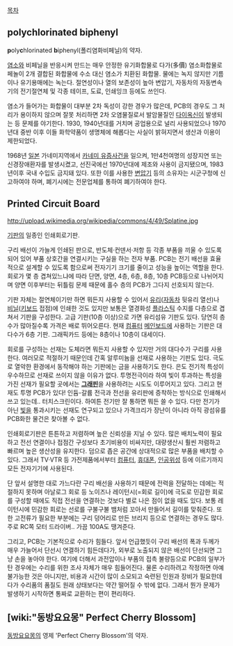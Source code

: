 [[목차]]

== '''p'''oly'''c'''hlorinated '''b'''iphenyl ==
'''p'''oly'''c'''hlorinated '''b'''iphenyl(폴리염화비페닐)의 약자.

[[염소]]와 비페닐을 반응시켜 만드는 매우 안정한 유기화합물로 다가(多價) 염소화합물로 페놀이 2개 결합된 화합물에 수소 대신 염소가 치환된 화합물. 물에는 녹지 않지만 기름이나 유기용매에는 녹는다. 절연성이나 열의 보존성이 높아 변압기, 자동차의 자동변속기의 전기절연체 및 각종 테이프, 도료, 인쇄잉크 등에도 쓰인다.

염소가 들어가는 화합물이 대부분 2차 독성이 강한 경우가 많은데, PCB의 경우도 그 처리가 용이하지 않으며 잘못 처리하면 2차 오염물질로서 발암물질인 [[다이옥신]]이 발생되는 등 문제를 야기한다. 1930, 1940년대를 거치며 공업용으로 널리 사용되었으나 1970년대 중반 이후 이들 화학약품이 생명체에 해롭다는 사실이 밝혀지면서 생산과 이용이 제한되었다. 

1968년 [[일본]] 가네미지역에서 [[카네미 유증사건]]을 일으켜, 1만4천여명의 성장지연 또는 신경장애환자를 발생시켰고, 선진국에선 1970년대에 제조와 사용이 금지됐으며, 1983년이후 국내 수입도 금지돼 있다. 또한 이를 사용한 [[변압기]] 등의 소유자는 시군구청에 신고하여야 하며, 폐기시에는 전문업체를 통하여 폐기하여야 한다.

== Printed Circuit Board ==
http://upload.wikimedia.org/wikipedia/commons/4/49/Splatine.jpg


[[기판]]의 일종인 인쇄회로기판. 

구리 배선이 가늘게 인쇄된 판으로, 반도체·컨덴서·저항 등 각종 부품을 끼울 수 있도록 되어 있어 부품 상호간을 연결시키는 구실을 하는 전자 부품. PCB는 전기 배선을 효율적으로 설계할 수 있도록 함으로써 전자기기 크기를 줄이고 성능을 높이는 역할을 한다. 회로가 몇 층 겹쳐있느냐에 따라 단면, 양면, 4층, 6층, 8층, 10층 PCB등으로 나뉘어지며 양면 이후부터는 뒤틀림 문제 때문에 홀수 층의 PCB가 그다지 선호되지 않는다.

기판 자체는 절연체이기만 하면 뭐든지 사용할 수 있어서 [[유리]]([[자동차]] 뒷유리 열선)나 [[비닐]]([[키보드]] 접점)에 인쇄한 것도 있지만 보통은 열경화성 [[플라스틱]] 수지를 다층으로 겹쳐서 기판을 구성한다. 고급 기판(10층 이상)으로 가면 유리섬유 기판도 있다. 당연히 층 수가 많아질수록 가격은 배로 뛰어오른다. 현재 [[컴퓨터]] [[메인보드]]에 사용하는 기판은 대다수가 6층 기판. 그래픽카드 등에는 8층이나 10층이 대세이다.

회로를 구성하는 선재는 도체라면 뭐든지 사용할 수 있지만 거의 대다수가 구리를 사용한다. 여러모로 적절하기 때문인데 간혹 알루미늄을 선재로 사용하는 기판도 있다. 극도로 열악한 환경에서 동작해야 하는 기판에는 금을 사용하기도 한다. 은도 전기적 특성이 우수하므로 선재로 쓰이지 않을 이유가 없다. 투명전극이라 하여 빛이 투과하는 특성을 가진 선재가 필요할 곳에서는 '''[[그래핀]]'''을 사용하려는 시도도 이루어지고 있다. 그리고 현재도 투명 PCB가 있다! 인듐-갈륨 전극과 전선을 유리판에 증착하는 방식으로 인쇄해서 쓰고 있는데.. 터치스크린이다.
하여튼 전기만 잘 통하면 뭐든 쓸 수 있다. 다만 전기가 아닌 [[빛]]을 통과시키는 선재도 연구되고 있으나 가격크리가 장난이 아니라 아직 광섬유를 PCB화한 물건은 찾아볼 수 없다.

인쇄회로기판은 튼튼하고 저렴하며 높은 신뢰성을 지닐 수 있다. 많은 배치노력이 필요하고 전선 연결이나 접점간 구성보다 초기비용이 비싸지만, 대량생산시 훨씬 저렴하고 빠르며 높은 생산성을 유지한다. 덤으로 좁은 공간에 상대적으로 많은 부품을 배치할 수 있다. 그래서 TV·VTR 등 가전제품에서부터 [[컴퓨터]], [[휴대폰]], [[인공위성]] 등에 이르기까지 모든 전자기기에 사용된다.

단 앞서 설명한 대로 가느다란 구리 배선을 사용하기 때문에 전력을 전달하는 데에는 적절하지 못하며 아날로그 회로 등 노이즈나 레이턴시(=회로 길이)에 극도로 민감한 회로를 구성할 때에도 직접 전선을 연결하는 것보다 별로 나은 점이 없을 때도 있다. 보통 레이턴시에 민감한 회로는 선로를 구불구불 뱀처럼 꼬아서 만들어서 길이를 맞춰준다.
또한 고전류가 필요한 부분에는 구리 덩어리로 만든 브리지 등으로 연결하는 경우도 많다. 주로 RC쪽 모터 드라이버.. 가끔 100A도 땡겨준다.

그리고, PCB는 기본적으로 수리가 힘들다. 앞서 언급했듯이 구리 배선의 폭과 두께가 매우 가늘어서 단선시 연결하기 힘든데다가, 외부로 노출되지 않은 배선이 단선되면 그냥 손을 놓아야 한다. 여기에 더해서 과전압이나 부품의 접촉 불량등으로 PCB의 일부가 탄 경우에는 수리를 위한 조사 자체가 매우 힘들어진다. 물론 수리하려고 작정하면 아예 불가능한 것은 아니지만, 비용과 시간이 많이 소모되고 숙련된 인원과 장비가 필요한데다가 수리품의 품질도 원래 상태보다는 약간 떨어질 수 밖에 없다. 그래서 뭔가 문제가 발생하기 시작하면 통짜로 교환하는 편이 편리하다.

== [wiki:"동방요요몽" Perfect Cherry Blossom] ==
[[동방요요몽]]의 영제 'Perfect Cherry Blossom'의 약자.
